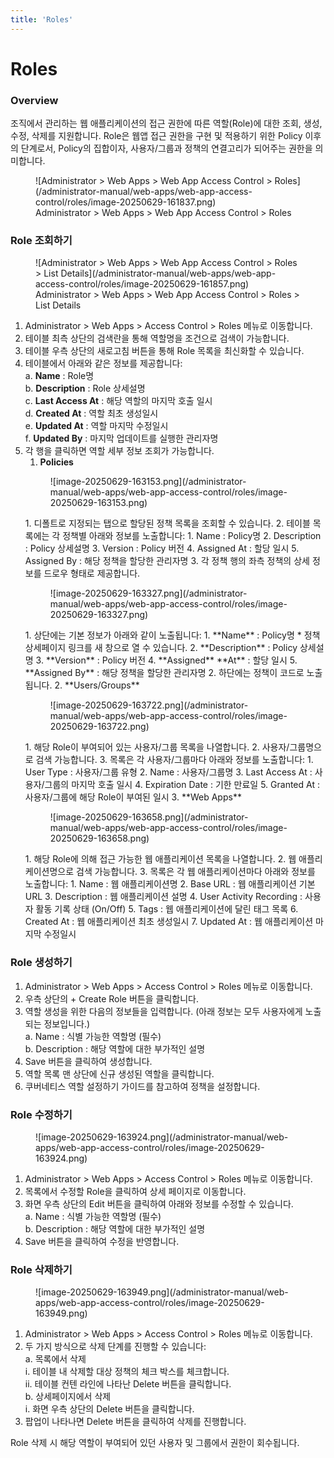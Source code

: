 ```yaml
---
title: 'Roles'
---
```



# Roles

### Overview

조직에서 관리하는 웹 애플리케이션의 접근 권한에 따른 역할(Role)에 대한 조회, 생성, 수정, 삭제를 지원합니다. Role은 웹앱 접근 권한을 구현 및 적용하기 위한 Policy 이후의 단계로서, Policy의 집합이자, 사용자/그룹과 정책의 연결고리가 되어주는 권한을 의미합니다.

<figure data-layout="center" data-align="center">
![Administrator &gt; Web Apps &gt; Web App Access Control &gt; Roles](/administrator-manual/web-apps/web-app-access-control/roles/image-20250629-161837.png)
<figcaption>
Administrator &gt; Web Apps &gt; Web App Access Control &gt; Roles
</figcaption>
</figure>


### Role 조회하기

<figure data-layout="center" data-align="center">
![Administrator &gt; Web Apps &gt; Web App Access Control &gt; Roles &gt; List Details](/administrator-manual/web-apps/web-app-access-control/roles/image-20250629-161857.png)
<figcaption>
Administrator &gt; Web Apps &gt; Web App Access Control &gt; Roles &gt; List Details
</figcaption>
</figure>

1. Administrator &gt; Web Apps &gt; Access Control &gt; Roles 메뉴로 이동합니다.
2. 테이블 최측 상단의 검색란을 통해 역할명을 조건으로 검색이 가능합니다.
3. 테이블 우측 상단의 새로고침 버튼을 통해 Role 목록을 최신화할 수 있습니다.
4. 테이블에서 아래와 같은 정보를 제공합니다:<br/>a.  **Name**  : Role명<br/>b.  **Description**  : Role 상세설명<br/>c.  **Last Access At** : 해당 역할의 마지막 호출 일시<br/>d.  **Created At** : 역할 최초 생성일시<br/>e.  **Updated At**  : 역할 마지막 수정일시<br/>f.  **Updated By**  : 마지막 업데이트를 실행한 관리자명
5. 각 행을 클릭하면 역할 세부 정보 조회가 가능합니다.
    1.   **Policies** 
      <figure data-layout="center" data-align="center">
      ![image-20250629-163153.png](/administrator-manual/web-apps/web-app-access-control/roles/image-20250629-163153.png)
      </figure>
        1. 디폴트로 지정되는 탭으로 할당된 정책 목록을 조회할 수 있습니다.
        2. 테이블 목록에는 각 정책별 아래와 정보를 노출합니다:
            1. Name : Policy명
            2. Description : Policy 상세설명
            3. Version : Policy 버전
            4. Assigned At : 할당 일시
            5. Assigned By : 해당 정책을 할당한 관리자명
        3. 각 정책 행의 좌측 정책의 상세 정보를 드로우 형태로 제공합니다.
          <figure data-layout="center" data-align="center">
          ![image-20250629-163327.png](/administrator-manual/web-apps/web-app-access-control/roles/image-20250629-163327.png)
          </figure>
            1. 상단에는 기본 정보가 아래와 같이 노출됩니다:
                1.  **Name**  : Policy명
                    * 정책 상세페이지 링크를 새 창으로 열 수 있습니다.
                2.  **Description**  : Policy 상세설명
                3.  **Version**  : Policy 버전
                4.  **Assigned**   **At**  : 할당 일시
                5.  **Assigned By**  : 해당 정책을 할당한 관리자명
            2. 하단에는 정책이 코드로 노출됩니다.
    2.  **Users/Groups** 
      <figure data-layout="center" data-align="center">
      ![image-20250629-163722.png](/administrator-manual/web-apps/web-app-access-control/roles/image-20250629-163722.png)
      </figure>
        1. 해당 Role이 부여되어 있는 사용자/그룹 목록을 나열합니다.
        2. 사용자/그룹명으로 검색 가능합니다.
        3. 목록은 각 사용자/그룹마다 아래와 정보를 노출합니다:
            1. User Type : 사용자/그룹 유형
            2. Name : 사용자/그룹명
            3. Last Access At : 사용자/그룹의 마지막 호출 일시
            4. Expiration Date : 기한 만료일
            5. Granted At : 사용자/그룹에 해당 Role이 부여된 일시
    3.  **Web Apps** 
      <figure data-layout="center" data-align="center">
      ![image-20250629-163658.png](/administrator-manual/web-apps/web-app-access-control/roles/image-20250629-163658.png)
      </figure>
        1. 해당 Role에 의해 접근 가능한 웹 애플리케이션 목록을 나열합니다.
        2. 웹 애플리케이션명으로 검색 가능합니다.
        3. 목록은 각 웹 애플리케이션마다 아래와 정보를 노출합니다:
            1. Name : 웹 애플리케이션명
            2. Base URL : 웹 애플리케이션 기본 URL
            3. Description : 웹 애플리케이션 설명
            4. User Activity Recording : 사용자 활동 기록 상태 (On/Off)
            5. Tags : 웹 애플리케이션에 달린 태그 목록
            6. Created At : 웹 애플리케이션 최초 생성일시
            7. Updated At : 웹 애플리케이션 마지막 수정일시


### Role 생성하기

1. Administrator &gt; Web Apps &gt; Access Control &gt; Roles 메뉴로 이동합니다.
2. 우측 상단의 + Create Role 버튼을 클릭합니다.
3. 역할 생성을 위한 다음의 정보들을 입력합니다. (아래 정보는 모두 사용자에게 노출되는 정보입니다.)<br/>a. Name : 식별 가능한 역할명 (필수)<br/>b. Description : 해당 역할에 대한 부가적인 설명
4. Save 버튼을 클릭하여 생성합니다.
5. 역할 목록 맨 상단에 신규 생성된 역할을 클릭합니다.
6. 쿠버네티스 역할 설정하기 가이드를 참고하여 정책을 설정합니다.

### Role 수정하기

<figure data-layout="center" data-align="center">
![image-20250629-163924.png](/administrator-manual/web-apps/web-app-access-control/roles/image-20250629-163924.png)
</figure>

1. Administrator &gt; Web Apps &gt; Access Control &gt; Roles 메뉴로 이동합니다.
2. 목록에서 수정할 Role을 클릭하여 상세 페이지로 이동합니다.
3. 화면 우측 상단의 Edit 버튼을 클릭하여 아래와 정보를 수정할 수 있습니다.<br/>a. Name : 식별 가능한 역할명 (필수)<br/>b. Description : 해당 역할에 대한 부가적인 설명
4. Save 버튼을 클릭하여 수정을 반영합니다.

### Role 삭제하기

<figure data-layout="center" data-align="center">
![image-20250629-163949.png](/administrator-manual/web-apps/web-app-access-control/roles/image-20250629-163949.png)
</figure>

1. Administrator &gt; Web Apps &gt; Access Control &gt; Roles 메뉴로 이동합니다.
2. 두 가지 방식으로 삭제 단계를 진행할 수 있습니다:<br/>a. 목록에서 삭제<br/> i. 테이블 내 삭제할 대상 정책의 체크 박스를 체크합니다.<br/> ii. 테이블 컨텐 라인에 나타난 Delete 버튼을 클릭합니다.<br/>b. 상세페이지에서 삭제<br/> i. 화면 우측 상단의 Delete 버튼을 클릭합니다.
3. 팝업이 나타나면 Delete 버튼을 클릭하여 삭제를 진행합니다.

<Callout type="important">
Role 삭제 시 해당 역할이 부여되어 있던 사용자 및 그룹에서 권한이 회수됩니다.
</Callout>
